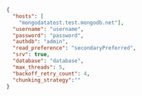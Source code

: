 
```json title="OLAKE_DIRECTORY/source.json"
{
  "hosts": [
    "mongodatatest.test.mongodb.net"],
  "username": "username",
  "password": "password",
  "authdb": "admin",
  "read_preference": "secondaryPreferred",
  "srv": true,
  "database": "database",
  "max_threads": 5,
  "backoff_retry_count": 4,
  "chunking_strategy":""
}
```
